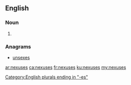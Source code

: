 ==English==

===Noun===
{{head|en|plural}}

# {{plural of|nexus|lang=en}}

===Anagrams===
* [[unsexes#English|unsexes]]

[[Category:English plurals ending in "-es"]]

[[ar:nexuses]]
[[ca:nexuses]]
[[fr:nexuses]]
[[ku:nexuses]]
[[my:nexuses]]